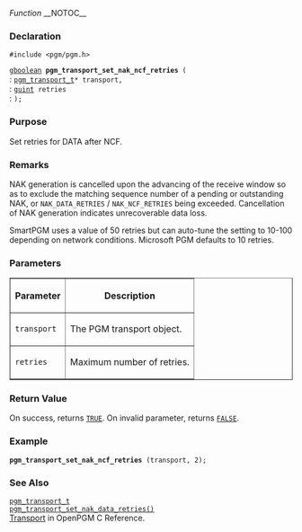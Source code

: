 ''Function''
__NOTOC__
=== Declaration ===
<tt>#include <pgm/pgm.h></tt>

<tt>[http://library.gnome.org/devel/glib/stable/glib-Basic-Types.html#gboolean gboolean] '''pgm_transport_set_nak_ncf_retries''' (</tt><br>
: <tt>[[2/OpenPGM C Reference/pgm_transport_t|pgm_transport_t]]*     transport,</tt><br>
: <tt>[http://library.gnome.org/devel/glib/stable/glib-Basic-Types.html#guint guint]                     retries</tt><br>
: <tt>);</tt>

=== Purpose ===
Set retries for DATA after NCF.

=== Remarks ===
NAK generation is cancelled upon the advancing of the receive window so as to exclude the matching sequence number of a pending or outstanding NAK, or <tt>NAK_DATA_RETRIES</tt> / <tt>NAK_NCF_RETRIES</tt> being exceeded.  Cancellation of NAK generation indicates unrecoverable data loss.

SmartPGM uses a value of 50 retries but can auto-tune the setting to 10-100 depending on network conditions.  Microsoft PGM defaults to 10 retries.

=== Parameters ===
<table border="1" cellpadding="5" cellspacing="0">
<tr>
<th>Parameter</th>
<th>Description</th>
</tr>
<tr>
<td><tt>transport</tt></td>
<td>The PGM transport object.</td>
</tr><tr>
<td><tt>retries</tt></td>
<td>Maximum number of retries.</td>
</tr>
</table>


=== Return Value ===
On success, returns <tt>[http://library.gnome.org/devel/glib/stable/glib-Standard-Macros.html#TRUE--CAPS TRUE]</tt>.  On invalid parameter, returns <tt>[http://library.gnome.org/devel/glib/stable/glib-Standard-Macros.html#FALSE--CAPS FALSE]</tt>.

=== Example ===

 '''pgm_transport_set_nak_ncf_retries''' (transport, 2);

=== See Also ===
<tt>[[2/OpenPGM C Reference/pgm_transport_t|pgm_transport_t]]</tt><br>
<tt>[[2/OpenPGM C Reference/pgm_transport_set_nak_data_retries()|pgm_transport_set_nak_data_retries()]]</tt><br>
[[2/OpenPGM C Reference/Transport|Transport]] in OpenPGM C Reference.

